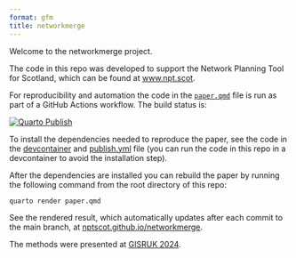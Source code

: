 ```yaml
---
format: gfm
title: networkmerge
---
```


<!-- README.md is generated from README.Rmd. Please edit that file -->

Welcome to the networkmerge project.

The code in this repo was developed to support the Network Planning Tool for Scotland, which can be found at [www.npt.scot](https://www.npt.scot).

For reproducibility and automation the code in the [`paper.qmd`](paper.qmd) file is run as part of a GitHub Actions workflow.
The build status is:

[![Quarto Publish](https://github.com/nptscot/networkmerge/actions/workflows/publish.yml/badge.svg)](https://github.com/nptscot/networkmerge/actions/workflows/publish.yml)

To install the dependencies needed to reproduce the paper, see the code in the [devcontainer](./.devcontainer) and [publish.yml](./.github/workflows/publish.yml) file (you can run the code in this repo in a devcontainer to avoid the installation step).

After the dependencies are installed you can rebuild the paper by running the following command from the root directory of this repo:

``` bash
quarto render paper.qmd
```

See the rendered result, which automatically updates after each commit to the main branch, at [nptscot.github.io/networkmerge](https://nptscot.github.io/networkmerge/).

The methods were presented at [GISRUK 2024](https://zenodo.org/records/11077553).